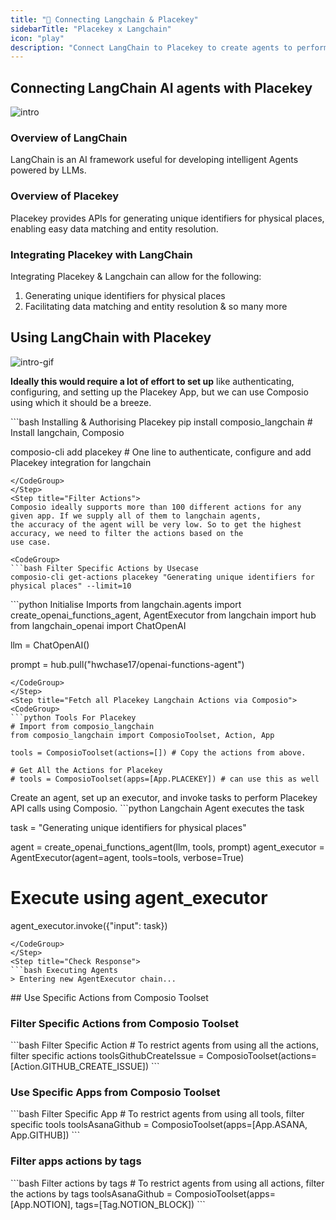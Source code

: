 ```yaml
---
title: "🚀 Connecting Langchain & Placekey"
sidebarTitle: "Placekey x Langchain"
icon: "play"
description: "Connect LangChain to Placekey to create agents to perform tasks using natural language"
---
```


## Connecting LangChain AI agents with Placekey
![intro](/media/intro.jpg)

### Overview of LangChain

LangChain is an AI framework useful for developing intelligent Agents powered by LLMs.

### Overview of Placekey

Placekey provides APIs for generating unique identifiers for physical places, enabling easy data matching and entity resolution.

### Integrating Placekey with LangChain

Integrating Placekey & Langchain can allow for the following:

1. Generating unique identifiers for physical places
2. Facilitating data matching and entity resolution
& so many more

## Using LangChain with Placekey
![intro-gif](/media/intro.gif)
<Steps>
<Step title="Setting Up the Environment">

**Ideally this would require a lot of effort to set up** like authenticating, configuring, and setting up the Placekey App, but we can use Composio using which it should be a breeze.

<CodeGroup>
```bash Installing & Authorising Placekey
pip install composio_langchain # Install langchain, Composio 

composio-cli add placekey # One line to authenticate, configure and add Placekey integration for langchain
```
</CodeGroup>
</Step>
<Step title="Filter Actions">
Composio ideally supports more than 100 different actions for any given app. If we supply all of them to langchain agents, 
the accuracy of the agent will be very low. So to get the highest accuracy, we need to filter the actions based on the 
use case.

<CodeGroup>
```bash Filter Specific Actions by Usecase
composio-cli get-actions placekey "Generating unique identifiers for physical places" --limit=10
```
</CodeGroup>

</Step>
<Step title="Import Base Packages">

<CodeGroup>
```python Initialise Imports
from langchain.agents import create_openai_functions_agent, AgentExecutor
from langchain import hub
from langchain_openai import ChatOpenAI


llm = ChatOpenAI()

prompt = hub.pull("hwchase17/openai-functions-agent")
```
</CodeGroup>
</Step>
<Step title="Fetch all Placekey Langchain Actions via Composio">
<CodeGroup>
```python Tools For Placekey
# Import from composio_langchain
from composio_langchain import ComposioToolset, Action, App

tools = ComposioToolset(actions=[]) # Copy the actions from above. 

# Get All the Actions for Placekey
# tools = ComposioToolset(apps=[App.PLACEKEY]) # can use this as well
```
</CodeGroup>
</Step>
<Step title="Execute the Agent">
Create an agent, set up an executor, and invoke tasks to perform Placekey API calls using Composio. 
<CodeGroup>
```python Langchain Agent executes the task

task = "Generating unique identifiers for physical places"

agent = create_openai_functions_agent(llm, tools, prompt)
agent_executor = AgentExecutor(agent=agent, tools=tools, verbose=True)

# Execute using agent_executor
agent_executor.invoke({"input": task})
```
</CodeGroup>
</Step>
<Step title="Check Response">
```bash Executing Agents
> Entering new AgentExecutor chain...
```
</Step>
</Steps>
## Use Specific Actions from Composio Toolset

### Filter Specific Actions from Composio Toolset

<CodeGroup>
```bash Filter Specific Action
# To restrict agents from using all the actions, filter specific actions
toolsGithubCreateIssue = ComposioToolset(actions=[Action.GITHUB_CREATE_ISSUE])
```
</CodeGroup>

### Use Specific Apps from Composio Toolset
<CodeGroup>
```bash Filter Specific App
# To restrict agents from using all tools, filter specific tools
toolsAsanaGithub = ComposioToolset(apps=[App.ASANA, App.GITHUB])
```
</CodeGroup>

### Filter apps actions by tags 
<CodeGroup>
```bash Filter actions by tags
# To restrict agents from using all actions, filter the actions by tags
toolsAsanaGithub = ComposioToolset(apps=[App.NOTION], tags=[Tag.NOTION_BLOCK])
```
</CodeGroup>

